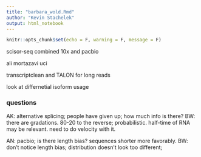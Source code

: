 ```yaml
---
title: "barbara_wold.Rmd"
author: "Kevin Stachelek"
output: html_notebook
---
```


```r
knitr::opts_chunk$set(echo = F, warning = F, message = F)
```

scisor-seq combined 10x and pacbio

ali mortazavi uci 

transcriptclean and TALON for long reads 

look at differnetial isoform usage 

### questions 

AK: alternative splicing; people have given up; how much info is there?
BW: there are gradations. 80-20 to the reverse; probabilistic. half-time of RNA may be relevant. need to do velocity with it. 

AN: pacbio; is there length bias? sequences shorter more favorably. 
BW: don't notice length bias; distribution doesn't look too different; 